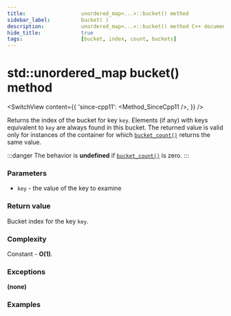 ```yaml
---
title:					unordered_map<...>::bucket() method
sidebar_label:			bucket( )
description:			unordered_map<...>::bucket() method C++ documentation
hide_title:				true
tags:					[bucket, index, count, buckets]
---
```



<!----------------- Codes ---------------------->

<!-- bucket() -->

# std::unordered_map bucket() method

<SwitchView content={{
    'since-cpp11': <Method_SinceCpp11 />,
    }} />

Returns the index of the bucket for key `key`.
Elements (if any) with keys equivalent to `key` are always found in this bucket.
The returned value is valid only for instances of the container for which [`bucket_count()`](/docs/std/containers/unordered-map/bucket_count) returns the same value.

:::danger 
The behavior is **undefined** if [`bucket_count()`](/docs/std/containers/unordered-map/bucket_count) is zero.
:::

### Parameters

 - `key` - the value of the key to examine

### Return value

Bucket index for the key `key`.

### Complexity

Constant - **O(1)**.

### Exceptions

**(none)**

### Examples

<ImproveSection />
